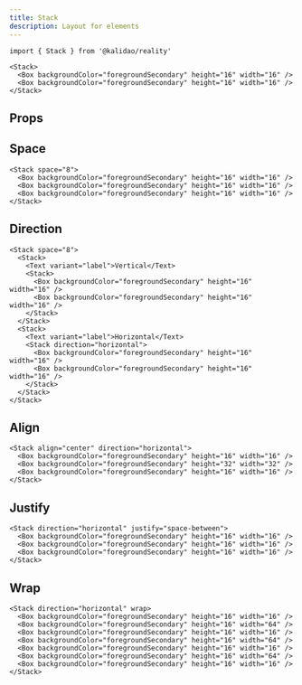 ```yaml
---
title: Stack
description: Layout for elements
---
```


```tsx
import { Stack } from '@kalidao/reality'
```

```tsx expand=true live=true
<Stack>
  <Box backgroundColor="foregroundSecondary" height="16" width="16" />
  <Box backgroundColor="foregroundSecondary" height="16" width="16" />
</Stack>
```

## Props

<PropsTable sourceLink={sourceLink} types={types} />

## Space

```tsx live=true
<Stack space="8">
  <Box backgroundColor="foregroundSecondary" height="16" width="16" />
  <Box backgroundColor="foregroundSecondary" height="16" width="16" />
  <Box backgroundColor="foregroundSecondary" height="16" width="16" />
</Stack>
```

## Direction

```tsx live=true
<Stack space="8">
  <Stack>
    <Text variant="label">Vertical</Text>
    <Stack>
      <Box backgroundColor="foregroundSecondary" height="16" width="16" />
      <Box backgroundColor="foregroundSecondary" height="16" width="16" />
    </Stack>
  </Stack>
  <Stack>
    <Text variant="label">Horizontal</Text>
    <Stack direction="horizontal">
      <Box backgroundColor="foregroundSecondary" height="16" width="16" />
      <Box backgroundColor="foregroundSecondary" height="16" width="16" />
    </Stack>
  </Stack>
</Stack>
```

## Align

```tsx live=true
<Stack align="center" direction="horizontal">
  <Box backgroundColor="foregroundSecondary" height="16" width="16" />
  <Box backgroundColor="foregroundSecondary" height="32" width="32" />
  <Box backgroundColor="foregroundSecondary" height="16" width="16" />
</Stack>
```

## Justify

```tsx live=true
<Stack direction="horizontal" justify="space-between">
  <Box backgroundColor="foregroundSecondary" height="16" width="16" />
  <Box backgroundColor="foregroundSecondary" height="16" width="16" />
  <Box backgroundColor="foregroundSecondary" height="16" width="16" />
</Stack>
```

## Wrap

```tsx live=true
<Stack direction="horizontal" wrap>
  <Box backgroundColor="foregroundSecondary" height="16" width="16" />
  <Box backgroundColor="foregroundSecondary" height="16" width="64" />
  <Box backgroundColor="foregroundSecondary" height="16" width="16" />
  <Box backgroundColor="foregroundSecondary" height="16" width="64" />
  <Box backgroundColor="foregroundSecondary" height="16" width="16" />
  <Box backgroundColor="foregroundSecondary" height="16" width="64" />
  <Box backgroundColor="foregroundSecondary" height="16" width="16" />
</Stack>
```
